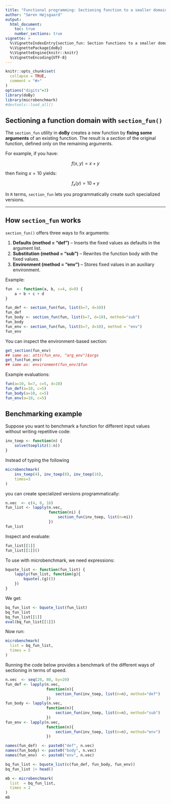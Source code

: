 ```yaml
---
title: "Functional programming: Sectioning function to a smaller domain"
author: "Søren Højsgaard"
output: 
  html_document:
    toc: true
    number_sections: true
vignette: >
  %\VignetteIndexEntry{section_fun: Section functions to a smaller domain}
  %\VignettePackage{doBy}
  %\VignetteEngine{knitr::knitr}
  %\VignetteEncoding{UTF-8}
---
```


```r
knitr::opts_chunk$set(
  collapse = TRUE,
  comment = "#>"
)
options("digits"=3)
library(doBy)
library(microbenchmark)
#devtools::load_all()
```


## Sectioning a function domain with `section_fun()`

The `section_fun` utility in **doBy** creates a new function by **fixing some arguments** of an existing function. The result is a *section* of the original function, defined only on the remaining arguments.

For example, if you have:

$$
f(x,y) = x + y
$$

then fixing $x=10$ yields:

$$
f_x(y) = 10 + y
$$

In `R` terms, `section_fun` lets you programmatically create such specialized versions.

---

## How `section_fun` works

`section_fun()` offers three ways to fix arguments:

1. **Defaults (method = "def")** – Inserts the fixed values as defaults in the argument list.
2. **Substitution (method = "sub")** – Rewrites the function body with the fixed values.
3. **Environment (method = "env")** – Stores fixed values in an auxiliary environment.

Example:

```r
fun  <- function(a, b, c=4, d=9) {
    a + b + c + d
}
```

```r
fun_def <- section_fun(fun, list(b=7, d=10))
fun_def
fun_body <- section_fun(fun, list(b=7, d=10), method="sub")
fun_body
fun_env <- section_fun(fun, list(b=7, d=10), method = "env")
fun_env
```

You can inspect the environment-based section:

```r
get_section(fun_env) 
## same as: attr(fun_env, "arg_env")$args 
get_fun(fun_env) 
## same as: environment(fun_env)$fun
```




Example evaluations:

```r
fun(a=10, b=7, c=5, d=10)
fun_def(a=10, c=5)
fun_body(a=10, c=5)
fun_env(a=10, c=5)
```





## Benchmarking example

Suppose you want to benchmark a function for different input values without writing repetitive code:

```r
inv_toep <- function(n) {
    solve(toeplitz(1:n))
}
```

Instead of typing the following

```r
microbenchmark(
    inv_toep(4), inv_toep(8), inv_toep(16),
    times=3
)
```

you can create specialized versions programmatically:

```r
n.vec  <- c(4, 8, 16)
fun_list <- lapply(n.vec,
                   function(ni) {
                       section_fun(inv_toep, list(n=ni))
                   })
fun_list
```

Inspect and evaluate:

```r
fun_list[[1]]
fun_list[[1]]()
```

To use with microbenchmark, we need expressions:

```r
bquote_list <- function(fun_list) {
    lapply(fun_list, function(g){
        bquote(.(g)())
    })
}
```

We get:

```r
bq_fun_list <- bquote_list(fun_list)
bq_fun_list
bq_fun_list[[1]]
eval(bq_fun_list[[1]])
```


Now run:

```r
microbenchmark(
  list = bq_fun_list,
  times = 5
)
```

Running the code below provides a benchmark of the different ways of sectioning in terms of speed.

```r
n.vec  <- seq(20, 80, by=20)
fun_def <- lapply(n.vec,
                  function(n){
                      section_fun(inv_toep, list(n=n), method="def")
                  })
fun_body <- lapply(n.vec,
                  function(n){
                      section_fun(inv_toep, list(n=n), method="sub")
                  })
fun_env <- lapply(n.vec,
                  function(n){
                      section_fun(inv_toep, list(n=n), method="env")
                  })

names(fun_def)  <- paste0("def", n.vec)
names(fun_body) <- paste0("body", n.vec)
names(fun_env)  <- paste0("env", n.vec)

bq_fun_list <- bquote_list(c(fun_def, fun_body, fun_env))
bq_fun_list |> head()

mb <- microbenchmark(
  list  = bq_fun_list,
  times = 2
)
mb
```

